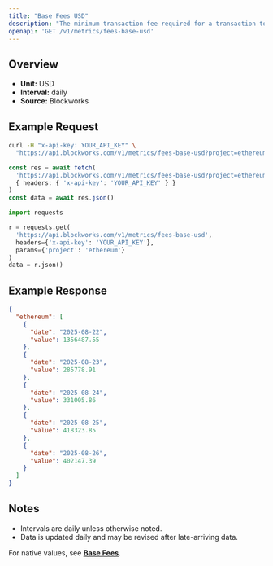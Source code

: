 ```yaml
---
title: "Base Fees USD"
description: "The minimum transaction fee required for a transaction to be included in a block"
openapi: 'GET /v1/metrics/fees-base-usd'
---
```


## Overview

- **Unit:** USD
- **Interval:** daily
- **Source:** Blockworks

## Example Request

<CodeGroup>

```bash cURL
curl -H "x-api-key: YOUR_API_KEY" \
  "https://api.blockworks.com/v1/metrics/fees-base-usd?project=ethereum"
```

```typescript TypeScript
const res = await fetch(
  'https://api.blockworks.com/v1/metrics/fees-base-usd?project=ethereum',
  { headers: { 'x-api-key': 'YOUR_API_KEY' } }
)
const data = await res.json()
```

```python Python
import requests

r = requests.get(
  'https://api.blockworks.com/v1/metrics/fees-base-usd',
  headers={'x-api-key': 'YOUR_API_KEY'},
  params={'project': 'ethereum'}
)
data = r.json()
```

</CodeGroup>

## Example Response

```json
{
  "ethereum": [
    {
      "date": "2025-08-22",
      "value": 1356487.55
    },
    {
      "date": "2025-08-23",
      "value": 285778.91
    },
    {
      "date": "2025-08-24",
      "value": 331005.86
    },
    {
      "date": "2025-08-25",
      "value": 418323.85
    },
    {
      "date": "2025-08-26",
      "value": 402147.39
    }
  ]
}
```

## Notes
- Intervals are daily unless otherwise noted.
- Data is updated daily and may be revised after late-arriving data.


<Note>For native values, see **[Base Fees](./fees-base)**.</Note>